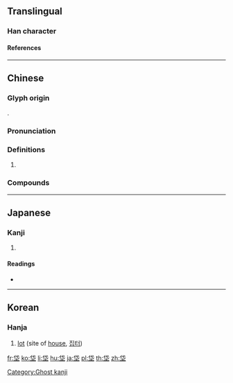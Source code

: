 {{character info/new}}
==Translingual==

===Han character===
{{Han char|rn=32|rad=土|as=05|sn=8|four=23104|canj=OPG|ids=⿱代土}}

====References====
{{Han ref|kx=0227.271|dj=0463.150|hdz=10433.010|uh=5788}}

----

==Chinese==
{{zh-forms}}

===Glyph origin===
{{Han compound|代|土|ls=psc|c1=p|c2=s|t2=earth; dust}}.

===Pronunciation===
{{zh-pron
|m=dài
|c=doi6
|cat=
}}

===Definitions===
{{zh-hanzi}}

# {{n-g|Only used in place names.}}

===Compounds===
{{zh-der|小荊垈|牛家垈|垈灣|封家垈|夏家垈}}

----

==Japanese==

===Kanji===
{{ja-kanji|grade=|rs=土05}}

# {{defn|lang=ja|sort=土05}}

====Readings====
* {{ja-readings|on=[[たい]] (tai)|kun=[[ぬた]] (nuta), [[ぬま]] (numa)}}

----

==Korean==

===Hanja===
{{ko-hanja|hangeul=대|rv=dae|mr=tae}}

# [[lot]] (site of [[house]], [[집터]])

[[Category:Ghost kanji]]

[[fr:垈]]
[[ko:垈]]
[[li:垈]]
[[hu:垈]]
[[ja:垈]]
[[pl:垈]]
[[th:垈]]
[[zh:垈]]